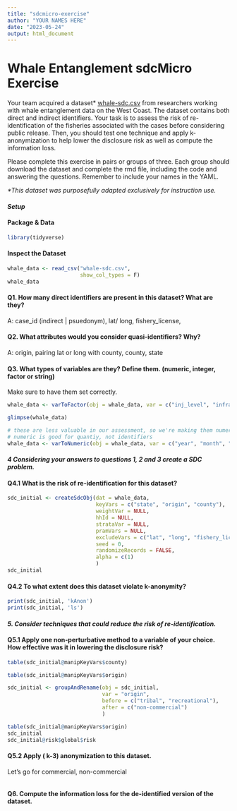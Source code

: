```yaml
---
title: "sdcmicro-exercise"
author: "YOUR NAMES HERE"
date: "2023-05-24"
output: html_document
---
```


# Whale Entanglement sdcMicro Exercise

Your team acquired a dataset\* [whale-sdc.csv](whale-sdc.csv) from researchers working with whale entanglement data on the West Coast. The dataset contains both direct and indirect identifiers. Your task is to assess the risk of re-identification of the fisheries associated with the cases before considering public release. Then, you should test one technique and apply k-anonymization to help lower the disclosure risk as well as compute the information loss.

Please complete this exercise in pairs or groups of three. Each group should download the dataset and complete the rmd file, including the code and answering the questions. Remember to include your names in the YAML.

*\*This dataset was purposefully adapted exclusively for instruction use.*

#### *Setup*

#### Package & Data

```r
library(tidyverse)
```

#### Inspect the Dataset

```r
whale_data <- read_csv("whale-sdc.csv",
                       show_col_types = F)
whale_data
```

#### Q1. How many direct identifiers are present in this dataset? What are they?

A: case_id (indirect | psuedonym), lat/ long,  fishery_license, 

#### **Q2. What attributes would you consider quasi-identifiers? Why?**

A: origin, pairing lat or long with county, county, state

#### **Q3. What types of variables are they? Define them. (numeric, integer, factor or string)**

Make sure to have them set correctly.

```r
whale_data <- varToFactor(obj = whale_data, var = c("inj_level", "infraction_type", "condition", "county", "state", "type", "gear", "origin", "fine"))

glimpse(whale_data)

# these are less valuable in our assessment, so we're making them numeric instead of factors
# numeric is good for quantiy, not identifiers
whale_data <- varToNumeric(obj = whale_data, var = c("year", "month", "lat", "long"))
```

#### ***4 Considering your answers to questions 1, 2 and 3 create a SDC problem.***

#### **Q4.1 What is the risk of re-identification for this dataset?**

```r
sdc_initial <- createSdcObj(dat = whale_data,
                            keyVars = c("state", "origin", "county"),
                            weightVar = NULL,
                            hhId = NULL,
                            strataVar = NULL,
                            pramVars = NULL,
                            excludeVars = c("lat", "long", "fishery_license"),
                            seed = 0,
                            randomizeRecords = FALSE,
                            alpha = c(1)
                            )
sdc_initial
```

#### Q4.2 To what extent does this dataset violate k-anonymity?

```r
print(sdc_initial, 'kAnon')
print(sdc_initial, 'ls')
```

#### *5. Consider techniques that could reduce the risk of re-identification.*

#### Q5.1 Apply one non-perturbative method to a variable of your choice. How effective was it in lowering the disclosure risk?

```r
table(sdc_initial@manipKeyVars$county)

table(sdc_initial@manipKeyVars$origin)

sdc_initial <- groupAndRename(obj = sdc_initial, 
                              var = "origin",
                              before = c("tribal", "recreational"),
                              after = c("non-commercial")
                              )

table(sdc_initial@manipKeyVars$origin)
sdc_initial
sdc_initial@risk$global$risk
```

#### Q5.2 Apply ( k-3) anonymization to this dataset.

Let's go for commercial, non-commercial

```r

```

#### Q6. Compute the information loss for the de-identified version of the dataset. 

```r

```
